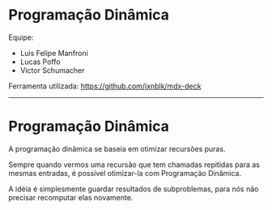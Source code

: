 

# Programação Dinâmica

Equipe:
  - Luis Felipe Manfroni
  - Lucas Poffo
  - Victor Schumacher

Ferramenta utilizada: https://github.com/jxnblk/mdx-deck

---

# Programação Dinâmica

<div style={{ padding: '48px' }}>
A programação dinâmica se baseia em otimizar recursões puras.

Sempre quando vermos uma recursão que tem chamadas repitidas para as mesmas entradas, é possível otimizar-la com Programação Dinâmica.

A idéia é simplesmente guardar resultados de subproblemas, para nós não precisar recomputar elas novamente.
</div>


